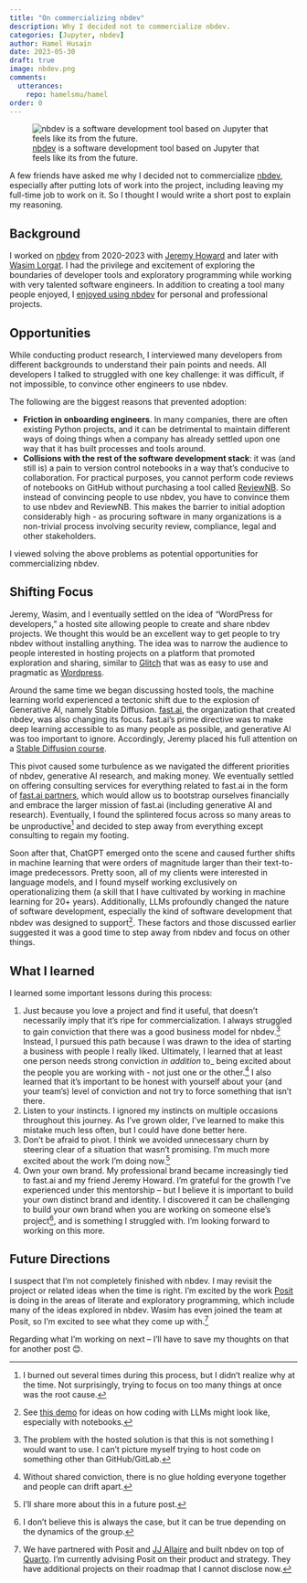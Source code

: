 ```yaml
---
title: "On commercializing nbdev"
description: Why I decided not to commercialize nbdev.
categories: [Jupyter, nbdev]
author: Hamel Husain
date: 2023-05-30
draft: true
image: nbdev.png
comments:
  utterances:
    repo: hamelsmu/hamel
order: 0
---
```


![[nbdev](https://nbdev.fast.ai) is a software development tool based on Jupyter that feels like its from the future.](nbdev.png)

A few friends have asked me why I decided not to commercialize [nbdev](https://nbdev.fast.ai/), especially after putting lots of work into the project, including leaving my full-time job to work on it. So I thought I would write a short post to explain my reasoning.

## Background

I worked on [nbdev](https://nbdev.fast.ai) from 2020-2023 with [Jeremy Howard](https://github.com/jph00) and later with [Wasim Lorgat](https://github.com/seem).  I had the privilege and excitement of exploring the boundaries of developer tools and exploratory programming while working with very talented software engineers.  In addition to creating a tool many people enjoyed, I [enjoyed using nbdev](https://nbdev.fast.ai/blog/posts/2022-07-28-nbdev2/) for personal and professional projects.

## Opportunities

While conducting product research, I interviewed many developers from different backgrounds to understand their pain points and needs. All developers I talked to struggled with one key challenge: it was difficult, if not impossible, to convince other engineers to use nbdev.

The following are the biggest reasons that prevented adoption:

-  **Friction in onboarding engineers**.  In many companies, there are often existing Python projects, and it can be detrimental to maintain different ways of doing things when a company has already settled upon one way that it has built processes and tools around.
-  **Collisions with the rest of the software development stack**: it was (and still is) a pain to version control notebooks in a way that's conducive to collaboration.  For practical purposes, you cannot perform code reviews of notebooks on GitHub without purchasing a tool called [ReviewNB](https://www.reviewnb.com/). So instead of convincing people to use nbdev, you have to convince them to use nbdev and ReviewNB.  This makes the barrier to initial adoption considerably high - as procuring software in many organizations is a non-trivial process involving security review, compliance, legal and other stakeholders.

I viewed solving the above problems as potential opportunities for commercializing nbdev.

## Shifting Focus

Jeremy, Wasim, and I eventually settled on the idea of "WordPress for developers," a hosted site allowing people to create and share nbdev projects.  We thought this would be an excellent way to get people to try nbdev without installing anything. The idea was to narrow the audience to people interested in hosting projects on a platform that promoted exploration and sharing, similar to [Glitch](https://glitch.com/) that was as easy to use and pragmatic as [Wordpress](https://wordpress.com/).

Around the same time we began discussing hosted tools, the machine learning world experienced a tectonic shift due to the explosion of Generative AI, namely Stable Diffusion.  [fast.ai](https://fast.ai), the organization that created nbdev, was also changing its focus.  fast.ai's prime directive was to make deep learning accessible to as many people as possible, and generative AI was too important to ignore. Accordingly, Jeremy placed his full attention on a [Stable Diffusion course](https://course.fast.ai/Lessons/lesson9.html).

This pivot caused some turbulence as we navigated the different priorities of nbdev, generative AI research, and making money.  We eventually settled on offering consulting services for everything related to fast.ai in the form of [fast.ai partners](https://www.fast.ai/partners.html), which would allow us to bootstrap ourselves financially and embrace the larger mission of fast.ai (including generative AI and research). Eventually, I found the splintered focus across so many areas to be unproductive[^2] and decided to step away from everything except consulting to regain my footing.

Soon after that, ChatGPT emerged onto the scene and caused further shifts in machine learning that were orders of magnitude larger than their text-to-image predecessors.  Pretty soon, all of my clients were interested in language models, and I found myself working exclusively on operationalizing them (a skill that I have cultivated by working in machine learning for 20+ years).  Additionally, LLMs profoundly changed the nature of software development, especially the kind of software development that nbdev was designed to support[^3].  These factors and those discussed earlier suggested it was a good time to step away from nbdev and focus on other things.

## What I learned

I learned some important lessons during this process:

1. Just because you love a project and find it useful, that doesn't necessarily imply that it's ripe for commercialization.  I always struggled to gain conviction that there was a good business model for nbdev.[^4] Instead, I pursued this path because I was drawn to the idea of starting a business with people I really liked.  Ultimately, I learned that at least one person needs strong conviction _in addition_ to_ being excited about the people you are working with - not just one or the other.[^5]  I also learned that it's important to be honest with yourself about your (and your team's) level of conviction and not try to force something that isn't there.
2. Listen to your instincts. I ignored my instincts on multiple occasions throughout this journey.  As I've grown older, I've learned to make this mistake much less often, but I could have done better here.
3. Don't be afraid to pivot.  I think we avoided unnecessary churn by steering clear of a situation that wasn't promising.  I'm much more excited about the work I'm doing now.[^6]
4. Own your own brand.  My professional brand became increasingly tied to fast.ai and my friend Jeremy Howard. I'm grateful for the growth I've experienced under this mentorship -- but I believe it is important to build your own distinct brand and identity.  I discovered it can be challenging to build your own brand when you are working on someone else's project[^7], and is something I struggled with.  I'm looking forward to working on this more.

## Future Directions

I suspect that I'm not completely finished with nbdev.  I may revisit the project or related ideas when the time is right. I'm excited by the work [Posit](https://posit.co) is doing in the areas of literate and exploratory programming, which include many of the ideas explored in nbdev.  Wasim has even joined the team at Posit, so I'm excited to see what they come up with.[^8]

Regarding what I'm working on next -- I'll have to save my thoughts on that for another post 😊.

[^1]: We also decided to run a fastai conference in person in Australia at the same time.
[^2]: I burned out several times during this process, but I didn't realize why at the time.  Not surprisingly, trying to focus on too many things at once was the root cause. 
[^3]: See [this demo](https://www.loom.com/share/5ab26344119440a5b70ce4094827d9e3) for ideas on how coding with LLMs might look like, especially with notebooks.
[^4]: The problem with the hosted solution is that this is not something I would want to use.  I can't picture myself trying to host code on something other than GitHub/GitLab.
[^5]: Without shared conviction, there is no glue holding everyone together and people can drift apart. 
[^6]: I'll share more about this in a future post.
[^7]: I don't believe this is always the case, but it can be true depending on the dynamics of the group.
[^8]: We have partnered with Posit and [JJ Allaire](https://en.wikipedia.org/wiki/Joseph_J._Allaire) and built nbdev on top of [Quarto](https://quarto.org/).  I'm currently advising Posit on their product and strategy.  They have additional projects on their roadmap that I cannot disclose now.
